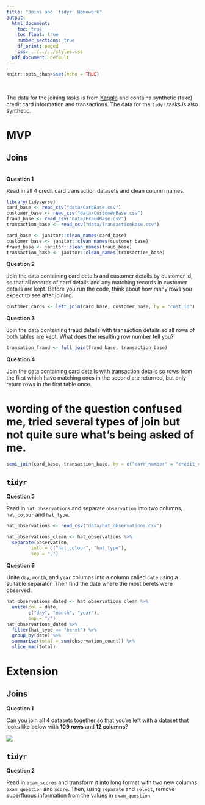 ```yaml
---
title: "Joins and `tidyr` Homework"
output:
  html_document:
    toc: true
    toc_float: true
    number_sections: true
    df_print: paged
    css: ../../../styles.css
  pdf_document: default
---
```


```r
knitr::opts_chunk$set(echo = TRUE)
```

<br>

The data for the joining tasks is from [Kaggle](https://www.kaggle.com/ananta/credit-card-data) and contains synthetic (fake) credit card information and transactions. The data for the `tidyr` tasks is also synthetic.

# MVP

## Joins

<br>
**Question 1**

Read in all 4 credit card transaction datasets and clean column names.
```r
library(tidyverse)
card_base <- read_csv("data/CardBase.csv")
customer_base <- read_csv("data/CustomerBase.csv")
fraud_base <- read_csv("data/FraudBase.csv")
transaction_base <- read_csv("data/TransactionBase.csv")

card_base <- janitor::clean_names(card_base)
customer_base <- janitor::clean_names(customer_base)
fraud_base <- janitor::clean_names(fraud_base)
transaction_base <- janitor::clean_names(transaction_base)
```


**Question 2**

Join the data containing card details and customer details by customer id, so that all records of card details and any matching records in customer details are kept. Before you run the code, think about how many rows you expect to see after joining.
```r
customer_cards <- left_join(card_base, customer_base, by = "cust_id")
```

**Question 3**

Join the data containing fraud details with transaction details so all rows of both tables are kept. What does the resulting row number tell you?
```r
transation_fraud <- full_join(fraud_base, transaction_base)
```


**Question 4**

Join the data containing card details with transaction details so rows from the first which have matching ones in the second are returned, but only return rows in the first table once.

# wording of the question confused me, tried several types of join but not quite sure what's being asked of me.

```r
semi_join(card_base, transaction_base, by = c("card_number" = "credit_card_id"))
```

## `tidyr`

**Question 5**

Read in `hat_observations` and separate `observation` into two columns, `hat_colour` and `hat_type`.

```r
hat_observations <- read_csv("data/hat_observations.csv")

hat_observations_clean <- hat_observations %>%
  separate(observation,
         into = c("hat_colour", "hat_type"),
         sep = ",")
```



**Question 6**

Unite `day`, `month`, and `year` columns into a column called `date` using a suitable separator. Then find the date where the most berets were observed.
```r
hat_observations_dated <- hat_observations_clean %>%
  unite(col = date,
        c("day", "month", "year"),
        sep = "/")
hat_observations_dated %>% 
  filter(hat_type == "beret") %>% 
  group_by(date) %>% 
  summarise(total = sum(observation_count)) %>% 
  slice_max(total)

```



# Extension

## Joins

**Question 1**

Can you join all 4 datasets together so that you're left with a dataset that looks like below with **109 rows** and **12 columns**?

![](images/all_joined.png)

## `tidyr`

**Question 2**

Read in `exam_scores` and transform it into long format with two new columns `exam_question` and `score`. Then, using `separate` and `select`, remove superfluous information from the values in `exam_question`